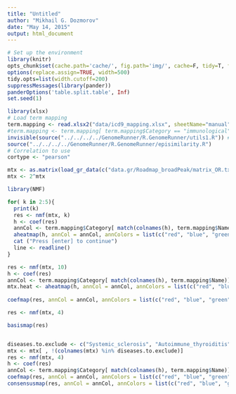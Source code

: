 ```yaml
---
title: "Untitled"
author: "Mikhail G. Dozmorov"
date: "May 14, 2015"
output: html_document
---
```

```r
# Set up the environment
library(knitr) 
opts_chunk$set(cache.path='cache/', fig.path='img/', cache=F, tidy=T, fig.keep='high', dpi=100,  echo=F, autodep=T, width=200, warning=FALSE, comment=NA)
options(replace.assign=TRUE, width=500)
tidy.opts=list(width.cutoff=200)
suppressMessages(library(pander))
panderOptions('table.split.table', Inf)
set.seed(1)
```

```r
library(xlsx)
# Load term mapping
term.mapping <- read.xlsx2("data/icd9_mapping.xlsx", sheetName="manual")
#term.mapping <- term.mapping[ term.mapping$Category == "immunological", ]
invisible(source("../../../../GenomeRunner/R.GenomeRunner/utils1.R")) # See the required packages there
source("../../../../GenomeRunner/R.GenomeRunner/episimilarity.R")
# Correlation to use
cortype <- "pearson"
```

```r
mtx <- as.matrix(load_gr_data(c("data.gr/Roadmap_broadPeak/matrix_OR.txt", "data.gr/Roadmap_DNase_hotspotbroadall/matrix_OR.txt")))
mtx <- 2^mtx

library(NMF)

for( k in 2:5){
  print(k)
  res <- nmf(mtx, k)
  h <- coef(res)
  annCol <- term.mapping$Category[ match(colnames(h), term.mapping$Name)]
  aheatmap(h, annCol = annCol, annColors = list(c("red", "blue", "green", "yellow")))
  cat ("Press [enter] to continue")
  line <- readline()
}

res <- nmf(mtx, 10)
h <- coef(res)
annCol <- term.mapping$Category[ match(colnames(h), term.mapping$Name)]
mtx.heat <- aheatmap(h, annCol = annCol, annColors = list(c("red", "blue", "green", "yellow")))
  
coefmap(res, annCol = annCol, annColors = list(c("red", "blue", "green", "yellow")))

res <- nmf(mtx, 4)

basismap(res)


diseases.to.exclude <- c("Systemic_sclerosis", "Autoimmune_thyroiditis", "Creatinine_levels", "Alopecia_areata", "Restless_legs_syndrome" )
mtx <- mtx[ , !(colnames(mtx) %in% diseases.to.exclude)]
res <- nmf(mtx, 4)
h <- coef(res)
annCol <- term.mapping$Category[ match(colnames(h), term.mapping$Name)]
coefmap(res, annCol = annCol, annColors = list(c("red", "blue", "green", "yellow")))
consensusmap(res, annCol = annCol, annColors = list(c("red", "blue", "green", "yellow")))
```

